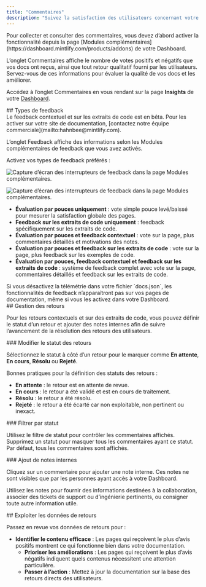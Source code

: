 ```yaml
---
title: "Commentaires"
description: "Suivez la satisfaction des utilisateurs concernant votre documentation"
---
```


<Info>
  Pour collecter et consulter des commentaires, vous devez d’abord activer la fonctionnalité depuis la page [Modules complémentaires](https://dashboard.mintlify.com/products/addons) de votre Dashboard.
</Info>

L’onglet Commentaires affiche le nombre de votes positifs et négatifs que vos docs ont reçus, ainsi que tout retour qualitatif fourni par les utilisateurs. Servez-vous de ces informations pour évaluer la qualité de vos docs et les améliorer.

Accédez à l’onglet Commentaires en vous rendant sur la page **Insights** de votre [Dashboard](https://dashboard.mintlify.com/products/insights).

<div id="feedback-types">
  ## Types de feedback
</div>

<Note>
  Le feedback contextuel et sur les extraits de code est en bêta. Pour les activer sur votre site de documentation, [contactez notre équipe commerciale](mailto:hahnbee@mintlify.com).
</Note>

L’onglet Feedback affiche des informations selon les Modules complémentaires de feedback que vous avez activés.

Activez vos types de feedback préférés :

<Frame>

<img
  className="block dark:hidden pointer-events-none"
  src="/images/analytics/feedback-addons-light.png"
  alt="Capture d’écran des interrupteurs de feedback dans la page Modules complémentaires."
/>

<img
  className="hidden dark:block pointer-events-none"
  src="/images/analytics/feedback-addons-dark.png"
  alt="Capture d’écran des interrupteurs de feedback dans la page Modules complémentaires."
/>

</Frame>

* **Évaluation par pouces uniquement** : vote simple pouce levé/baissé pour mesurer la satisfaction globale des pages.
* **Feedback sur les extraits de code uniquement** : feedback spécifiquement sur les extraits de code.
* **Évaluation par pouces et feedback contextuel** : vote sur la page, plus commentaires détaillés et motivations des notes.
* **Évaluation par pouces et feedback sur les extraits de code** : vote sur la page, plus feedback sur les exemples de code.
* **Évaluation par pouces, feedback contextuel et feedback sur les extraits de code** : système de feedback complet avec vote sur la page, commentaires détaillés et feedback sur les extraits de code.

<Note>
  Si vous désactivez la télémétrie dans votre fichier `docs.json`, les fonctionnalités de feedback n’apparaîtront pas sur vos pages de documentation, même si vous les activez dans votre Dashboard.
</Note>

<div id="managing-feedback">
  ## Gestion des retours
</div>

Pour les retours contextuels et sur des extraits de code, vous pouvez définir le statut d’un retour et ajouter des notes internes afin de suivre l’avancement de la résolution des retours des utilisateurs.

<div id="changing-feedback-status">
  ### Modifier le statut des retours
</div>

Sélectionnez le statut à côté d’un retour pour le marquer comme **En attente**, **En cours**, **Résolu** ou **Rejeté**.

Bonnes pratiques pour la définition des statuts des retours :

* **En attente** : le retour est en attente de revue.
* **En cours** : le retour a été validé et est en cours de traitement.
* **Résolu** : le retour a été résolu.
* **Rejeté** : le retour a été écarté car non exploitable, non pertinent ou inexact.

<div id="filtering-by-status">
  ### Filtrer par statut
</div>

Utilisez le filtre de statut pour contrôler les commentaires affichés. Supprimez un statut pour masquer tous les commentaires ayant ce statut. Par défaut, tous les commentaires sont affichés.

<div id="adding-internal-notes">
  ### Ajout de notes internes
</div>

Cliquez sur un commentaire pour ajouter une note interne. Ces notes ne sont visibles que par les personnes ayant accès à votre Dashboard.

Utilisez les notes pour fournir des informations destinées à la collaboration, associer des tickets de support ou d’ingénierie pertinents, ou consigner toute autre information utile.

<div id="using-feedback-data">
  ## Exploiter les données de retours
</div>

Passez en revue vos données de retours pour :

* **Identifier le contenu efficace** : Les pages qui reçoivent le plus d’avis positifs montrent ce qui fonctionne bien dans votre documentation.
  * **Prioriser les améliorations** : Les pages qui reçoivent le plus d’avis négatifs indiquent quels contenus nécessitent une attention particulière.
  * **Passer à l’action** : Mettez à jour la documentation sur la base des retours directs des utilisateurs.